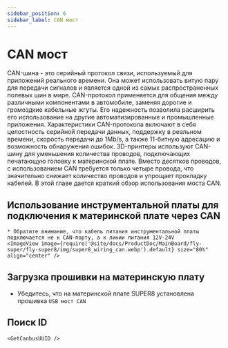 ```yaml
---
sidebar_position: 6
sidebar_label: CAN мост
---
```






# CAN мост

CAN-шина - это серийный протокол связи, используемый для приложений реального времени. Она может использовать витую пару для передачи сигналов и является одной из самых распространенных полевых шин в мире. CAN-протокол применяется для общения между различными компонентами в автомобиле, заменяя дорогие и громоздкие кабельные жгуты. Его надежность позволила расширить его использование на другие автоматизированные и промышленные приложения. Характеристики CAN-протокола включают в себя целостность серийной передачи данных, поддержку в реальном времени, скорость передачи до 1Mb/s, а также 11-битную адресацию и возможность обнаружения ошибок.
3D-принтеры используют CAN-шину для уменьшения количества проводов, подключающих печатающую головку к материнской плате. Вместо десятков проводов, с использованием CAN требуется только четыре провода, что значительно снижает количество проводов и упрощает прокладку кабелей.
В этой главе дается краткий обзор использования моста CAN.

## Использование инструментальной платы для подключения к материнской плате через CAN

    * Обратите внимание, что кабель питания инструментальной платы подключается не к CAN-порту, а к линии питания 12V-24V
    <ImageView image={require('@site/docs/ProductDoc/MainBoard/fly-super/fly-super8/img/super8_wiring_can.webp').default} size="80%" align="center" />


## Загрузка прошивки на материнскую плату

* Убедитесь, что на материнской плате SUPER8 установлена прошивка `USB мост CAN`

## Поиск ID

    <GetCanbusUUID />